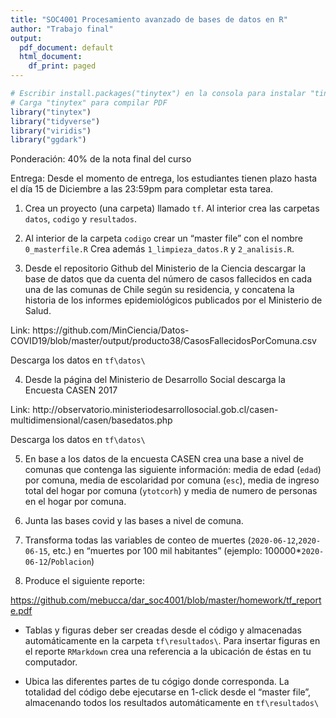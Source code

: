 ```yaml
---
title: "SOC4001 Procesamiento avanzado de bases de datos en R"
author: "Trabajo final"
output:
  pdf_document: default
  html_document:
    df_print: paged
---
```


```r
# Escribir install.packages("tinytex") en la consola para instalar "tinytex"
# Carga "tinytex" para compilar PDF
library("tinytex")
library("tidyverse")
library("viridis")
library("ggdark")
```

Ponderación: 40% de la nota final del curso

Entrega: Desde el momento de entrega, los estudiantes tienen plazo hasta el día 15 de Diciembre a las 23:59pm para completar esta tarea. 


1) Crea un proyecto (una carpeta) llamado `tf`. Al interior crea las carpetas `datos`, `codigo` y  `resultados`.  


2) Al interior de la carpeta `codigo` crear un "master file" con el nombre `0_masterfile.R` Crea además `1_limpieza_datos.R` y `2_analisis.R`. 


3) Desde el repositorio Github del Ministerio de la Ciencia descargar la base de datos que da cuenta del número de casos fallecidos en cada una de las comunas de Chile según su residencia, y concatena la historia de los informes epidemiológicos publicados por el Ministerio de Salud.

Link: https://github.com/MinCiencia/Datos-COVID19/blob/master/output/producto38/CasosFallecidosPorComuna.csv

Descarga los datos en `tf\datos\`

4) Desde la página del Ministerio de Desarrollo Social descarga la Encuesta CASEN 2017

Link: http://observatorio.ministeriodesarrollosocial.gob.cl/casen-multidimensional/casen/basedatos.php

Descarga los datos en `tf\datos\`

5) En base a los datos de la encuesta CASEN crea una base a nivel de comunas que contenga las siguiente información: media de edad (`edad`)  por comuna, media de escolaridad por comuna (`esc`), media de ingreso total del hogar por comuna (`ytotcorh`) y media de numero de personas en el hogar por comuna. 

6) Junta las bases covid y las bases a nivel de comuna. 


7) Transforma todas las variables de conteo de muertes (`2020-06-12`,`2020-06-15`, etc.) en "muertes por 100 mil habitantes" (ejemplo: 100000*`2020-06-12`/`Poblacion`)

8) Produce el siguiente reporte:

<https://github.com/mebucca/dar_soc4001/blob/master/homework/tf_reporte.pdf>


 - Tablas y figuras deber ser creadas desde el código y almacenadas automáticamente en la carpeta `tf\resultados\`. Para insertar figuras en el reporte `RMarkdown` crea una referencia a la ubicación de éstas en tu computador.
 
 - Ubica las diferentes partes de tu cógigo donde corresponda. La totalidad del código debe ejecutarse en 1-click desde el "master file", almacenando todos los resultados automáticamente en `tf\resultados\`

